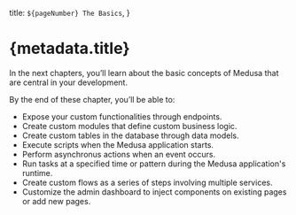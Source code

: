   title: `${pageNumber} The Basics`,
}

# {metadata.title}

In the next chapters, you’ll learn about the basic concepts of Medusa that are central in your development.

By the end of these chapter, you’ll be able to:

- Expose your custom functionalities through endpoints.
- Create custom modules that define custom business logic.
- Create custom tables in the database through data models.
- Execute scripts when the Medusa application starts.
- Perform asynchronus actions when an event occurs.
- Run tasks at a specified time or pattern during the Medusa application's runtime.
- Create custom flows as a series of steps involving multiple services.
- Customize the admin dashboard to inject components on existing pages or add new pages.
